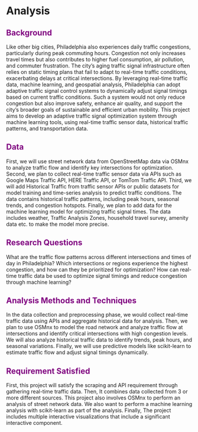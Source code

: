 # Analysis 

## <span style="color: purple;">Background</span>
Like other big cities, Philadelphia also experiences daily traffic congestions, particularly during peak commuting hours. Congestion not only increases travel times but also contributes to higher fuel consumption, air pollution, and commuter frustration. The city’s aging traffic signal infrastructure often relies on static timing plans that fail to adapt to real-time traffic conditions, exacerbating delays at critical intersections. By leveraging real-time traffic data, machine learning, and geospatial analysis, Philadelphia can adopt adaptive traffic signal control systems to dynamically adjust signal timings based on current traffic conditions. Such a system would not only reduce congestion but also improve safety, enhance air quality, and support the city’s broader goals of sustainable and efficient urban mobility.
This project aims to develop an adaptive traffic signal optimization system through machine learning tools, using real-time traffic sensor data, historical traffic patterns, and transportation data.

## <span style="color: purple;">Data</span>
First, we will use street network data from OpenStreetMap data via OSMnx to analyze traffic flow and identify key intersections for optimization.
Second, we plan to collect real-time traffic sensor data via APIs such as Google Maps Traffic API, HERE Traffic API, or TomTom Traffic API.
Third, we will add Historical Traffic from traffic sensor APIs or public datasets for model training and time-series analysis to predict traffic conditions. The data contains historical traffic patterns, including peak hours, seasonal trends, and congestion hotspots.
Finally, we plan to add data for the machine learning model for optimizing traffic signal times. The data includes weather, Traffic Analysis Zones, household travel survey, amenity data etc. to make the model more precise. 

## <span style="color: purple;">Research Questions</span>
What are the traffic flow patterns across different intersections and times of day in Philadelphia?
Which intersections or regions experience the highest congestion, and how can they be prioritized for optimization?
How can real-time traffic data be used to optimize signal timings and reduce congestion through machine learning?

## <span style="color: purple;">Analysis Methods and Techniques</span>
In the data collection and preprocessing phase, we would collect real-time traffic data using APIs and aggregate historical data for analysis. Then, we plan to use OSMnx to model the road network and analyze traffic flow at intersections and identify critical intersections with high congestion levels. We will also analyze historical traffic data to identify trends, peak hours, and seasonal variations. Finally, we will use predictive models like scikit-learn to estimate traffic flow and adjust signal timings dynamically.

## <span style="color: purple;">Requirement Satisfied</span>
First, this project will satisfy the scraping and API requirement through gathering real-time traffic data. Then, It combines data collected from 3 or more different sources. This project also involves OSMnx to perform an analysis of street network data. We also want to perform a machine learning analysis with scikit-learn as part of the analysis. Finally, The project includes multiple interactive visualizations that include a significant interactive component. 